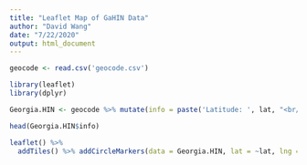 ```yaml
---
title: "Leaflet Map of GaHIN Data"
author: "David Wang"
date: "7/22/2020"
output: html_document
---
```


```r
geocode <- read.csv('geocode.csv')

library(leaflet)
library(dplyr)

Georgia.HIN <- geocode %>% mutate(info = paste('Latitude: ', lat, "<br/>", 'Longitude: ',lon))

head(Georgia.HIN$info)

leaflet() %>% 
  addTiles() %>% addCircleMarkers(data = Georgia.HIN, lat = ~lat, lng = ~lon, radius = ~3, popup = ~info) 
```

